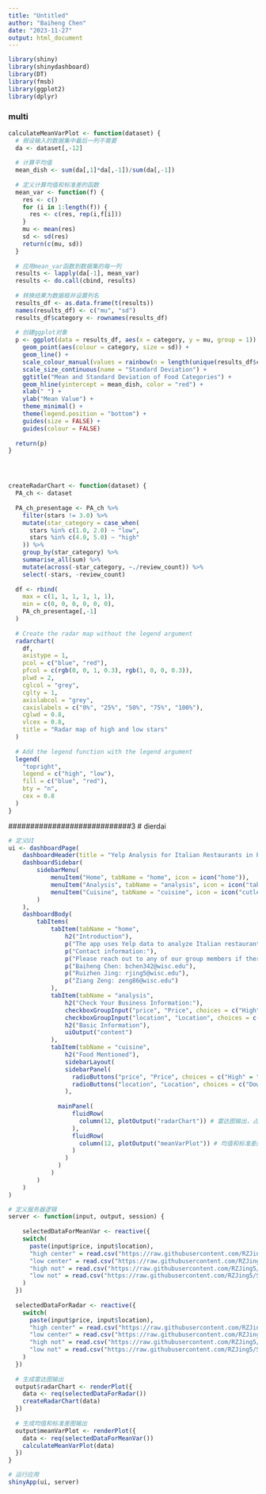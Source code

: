 ---
title: "Untitled"
author: "Baiheng Chen"
date: "2023-11-27"
output: html_document
---

```{r}
library(shiny)
library(shinydashboard)
library(DT)
library(fmsb)
library(ggplot2)
library(dplyr)

```

### multi
```{r}
calculateMeanVarPlot <- function(dataset) {
  # 假设输入的数据集中最后一列不需要
  da <- dataset[,-12] 
  
  # 计算平均值
  mean_dish <- sum(da[,1]*da[,-1])/sum(da[,-1])
  
  # 定义计算均值和标准差的函数
  mean_var <- function(f) {
    res <- c()
    for (i in 1:length(f)) {
      res <- c(res, rep(i,f[i]))
    }
    mu <- mean(res)
    sd <- sd(res)
    return(c(mu, sd))
  }
  
  # 应用mean_var函数到数据集的每一列
  results <- lapply(da[-1], mean_var) 
  results <- do.call(cbind, results)
  
  # 转换结果为数据框并设置列名
  results_df <- as.data.frame(t(results))
  names(results_df) <- c("mu", "sd")
  results_df$category <- rownames(results_df)
  
  # 创建ggplot对象
  p <- ggplot(data = results_df, aes(x = category, y = mu, group = 1)) +
    geom_point(aes(colour = category, size = sd)) + 
    geom_line() +
    scale_colour_manual(values = rainbow(n = length(unique(results_df$category)))) + 
    scale_size_continuous(name = "Standard Deviation") + 
    ggtitle("Mean and Standard Deviation of Food Categories") +
    geom_hline(yintercept = mean_dish, color = "red") +
    xlab(" ") +
    ylab("Mean Value") +
    theme_minimal() +
    theme(legend.position = "bottom") +
    guides(size = FALSE) +
    guides(colour = FALSE)
  
  return(p)
}




createRadarChart <- function(dataset) {
  PA_ch <- dataset
  
  PA_ch_presentage <- PA_ch %>%
    filter(stars != 3.0) %>%
    mutate(star_category = case_when(
      stars %in% c(1.0, 2.0) ~ "low",
      stars %in% c(4.0, 5.0) ~ "high"
    )) %>%
    group_by(star_category) %>%
    summarise_all(sum) %>%
    mutate(across(-star_category, ~./review_count)) %>%
    select(-stars, -review_count)
  
  df <- rbind(
    max = c(1, 1, 1, 1, 1, 1),
    min = c(0, 0, 0, 0, 0, 0),
    PA_ch_presentage[,-1]
  )
  
  # Create the radar map without the legend argument
  radarchart(
    df,
    axistype = 1,
    pcol = c("blue", "red"),
    pfcol = c(rgb(0, 0, 1, 0.3), rgb(1, 0, 0, 0.3)),
    plwd = 2,
    cglcol = "grey",
    cglty = 1,
    axislabcol = "grey",
    caxislabels = c("0%", "25%", "50%", "75%", "100%"),
    cglwd = 0.8,
    vlcex = 0.8,
    title = "Radar map of high and low stars"
  )
  
  # Add the legend function with the legend argument
  legend(
    "topright",
    legend = c("high", "low"),
    fill = c("blue", "red"),
    bty = "n",
    cex = 0.8
  )
}
```

############################3
# dierdai


##############################
```{r}


# 定义UI
ui <- dashboardPage(
    dashboardHeader(title = "Yelp Analysis for Italian Restaurants in Philadelphia"),
    dashboardSidebar(
        sidebarMenu(
            menuItem("Home", tabName = "home", icon = icon("home")),
            menuItem("Analysis", tabName = "analysis", icon = icon("table")),
            menuItem("Cuisine", tabName = "cuisine", icon = icon("cutlery"))
        )
    ),
    dashboardBody(
        tabItems(
            tabItem(tabName = "home",
                h2("Introduction"),
                p("The app uses Yelp data to analyze Italian restaurants in Philadelphia, and restaurant operators can use the app to seek recommendations to improve their restaurant performance."),
                p("Contact information:"),
                p("Please reach out to any of our group members if there is any question:"),
                p("Baiheng Chen: bchen342@wisc.edu"),
                p("Ruizhen Jing: rjing5@wisc.edu"),
                p("Ziang Zeng: zeng86@wisc.edu")
            ),
            tabItem(tabName = "analysis",
                h2("Check Your Business Information:"),
                checkboxGroupInput("price", "Price", choices = c("High" = "high", "Low" = "low")),
                checkboxGroupInput("location", "Location", choices = c("Downtown" = "center", "Other" = "not")),
                h2("Basic Information"),
                uiOutput("content")
            ),
            tabItem(tabName = "cuisine",
                h2("Food Mentioned"),
                sidebarLayout(
                sidebarPanel(
                  radioButtons("price", "Price", choices = c("High" = "high", "Low" = "low")),
                  radioButtons("location", "Location", choices = c("Downtown" = "center", "Other" = "not"))
                ),
                
              mainPanel(
                  fluidRow(
                    column(12, plotOutput("radarChart")) # 雷达图输出，占满整行
                  ),
                  fluidRow(
                    column(12, plotOutput("meanVarPlot")) # 均值和标准差图输出，占满整行
                  )
                )
              )
            )
        )
    )
)

# 定义服务器逻辑
server <- function(input, output, session) {
    
    selectedDataForMeanVar <- reactive({
    switch(
      paste(input$price, input$location),
      "high center" = read.csv("https://raw.githubusercontent.com/RZJing5/STAT628-Module3-Group6/main/data/dishes/PA_ch_dishes.csv"),
      "low center" = read.csv("https://raw.githubusercontent.com/RZJing5/STAT628-Module3-Group6/main/data/dishes/PA_cl_dishes.csv"),
      "high not" = read.csv("https://raw.githubusercontent.com/RZJing5/STAT628-Module3-Group6/main/data/dishes/PA_nh_dishes.csv"),
      "low not" = read.csv("https://raw.githubusercontent.com/RZJing5/STAT628-Module3-Group6/main/data/dishes/PA_nl_dishes.csv")
    )
  })
  
  selectedDataForRadar <- reactive({
    switch(
      paste(input$price, input$location),
      "high center" = read.csv("https://raw.githubusercontent.com/RZJing5/STAT628-Module3-Group6/main/data/index/PA_ch_df.csv"),
      "low center" = read.csv("https://raw.githubusercontent.com/RZJing5/STAT628-Module3-Group6/main/data/index/PA_cl_df.csv"),
      "high not" = read.csv("https://raw.githubusercontent.com/RZJing5/STAT628-Module3-Group6/main/data/index/PA_nh_df.csv"),
      "low not" = read.csv("https://raw.githubusercontent.com/RZJing5/STAT628-Module3-Group6/main/data/index/PA_nl_df.csv")
    )
  })
  
  # 生成雷达图输出
  output$radarChart <- renderPlot({
    data <- req(selectedDataForRadar())
    createRadarChart(data)
  })
  
  # 生成均值和标准差图输出
  output$meanVarPlot <- renderPlot({
    data <- req(selectedDataForMeanVar())
    calculateMeanVarPlot(data)
  })
}

# 运行应用
shinyApp(ui, server)

```

